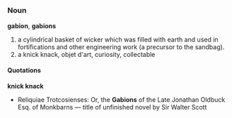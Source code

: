 =={{en}}==
===Noun===
'''gabion''', '''gabions'''
# a cylindrical basket of wicker which was filled with earth and used in fortifications and other engineering work (a precursor to the sandbag).
# a knick knack, objet d'art, curiosity, collectable

====Quotations====
'''knick knack'''
* Reliquiae Trotcosienses: Or, the '''Gabions''' of the Late Jonathan Oldbuck Esq. of Monkbarns &mdash; title of unfinished novel by Sir Walter Scott